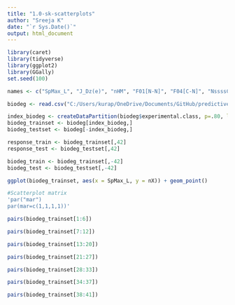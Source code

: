 ```yaml
---
title: "1.0-sk-scatterplots"
author: "Sreeja K"
date: "`r Sys.Date()`"
output: html_document
---
```


```r
library(caret)
library(tidyverse)
library(ggplot2)
library(GGally)
set.seed(100)
```



```r
names <- c("SpMax_L", "J_Dz(e)", "nHM", "F01[N-N]", "F04[C-N]", "NssssC", "nCb-", "C%", "nCp", "nO", "F03[C-N]", "SdssC", "HyWi_B(m)", "LOC", "SM6_L", "F03[C-O]", "Me", "Mi", "nN-N", "nArNO2", "nCRX3", "SpPosA_B(p)", "nCIR", "B01[C-Br]", "B03[C-Cl]", "N-073", "SpMax_A", "Psi_i_1d", "B04[C-Br]", "SdO", "TI2_L", "nCrt", "C-026", "F02[C-N]", "nHDon", "SpMax_B(m)", "Psi_i_A", "nN", "SM6_B(m)", "nArCOOR", "nX", "experimental class")

biodeg <- read.csv("C:/Users/kurap/OneDrive/Documents/GitHub/predictive-modeling/data/biodeg.csv", header = FALSE, sep = ";", col.names = names)

```

```r

index_biodeg <- createDataPartition(biodeg$experimental.class, p=.80, list = FALSE)
biodeg_trainset <- biodeg[index_biodeg,]
biodeg_testset <- biodeg[-index_biodeg,]

response_train <- biodeg_trainset[,42]
response_test <- biodeg_testset[,42]

biodeg_train <- biodeg_trainset[,-42]
biodeg_test <- biodeg_testset[,-42]
```

```r
ggplot(biodeg_trainset, aes(x = SpMax_L, y = nX)) + geom_point()
```

```r
#Scatterplot matrix
'par("mar")
par(mar=c(1,1,1,1))'

pairs(biodeg_trainset[1:6])
```

```r
pairs(biodeg_trainset[7:12])
```

```r
pairs(biodeg_trainset[13:20])
```

```r
pairs(biodeg_trainset[21:27])
```

```r
pairs(biodeg_trainset[28:33])
```

```r
pairs(biodeg_trainset[34:37])
```

```r
pairs(biodeg_trainset[38:41])
```